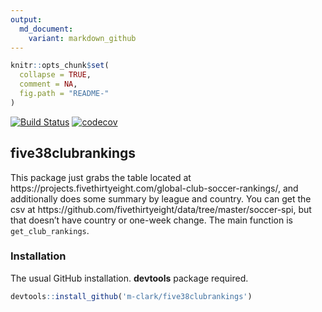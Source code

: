 ```yaml
---
output:
  md_document:
    variant: markdown_github
---
```


<!-- README.md is generated from README.Rmd. Please edit that file -->
 
```r
knitr::opts_chunk$set(
  collapse = TRUE,
  comment = NA,
  fig.path = "README-"
)
```

[![Build Status](https://travis-ci.org/m-clark/five38clubrankings.svg?branch=master)](https://travis-ci.org/m-clark/five38clubrankings)
[![codecov](https://codecov.io/gh/m-clark/five38clubrankings/branch/master/graph/badge.svg)](https://codecov.io/gh/m-clark/five38clubrankings)

## five38clubrankings

This package just grabs the table located at https://projects.fivethirtyeight.com/global-club-soccer-rankings/, and additionally does some summary by league and country. You can get the csv at https://github.com/fivethirtyeight/data/tree/master/soccer-spi, but that doesn't have country or one-week change. The main function is `get_club_rankings`.


### Installation

The usual GitHub installation. **devtools** package required.

```r
devtools::install_github('m-clark/five38clubrankings')
```
